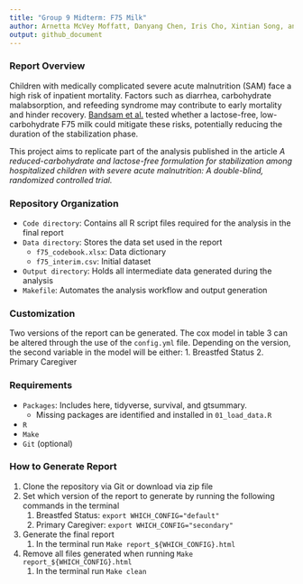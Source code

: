 ```yaml
---
title: "Group 9 Midterm: F75 Milk"
author: Arnetta McVey Moffatt, Danyang Chen, Iris Cho, Xintian Song, and Yu-Jou Li
output: github_document
---
```


### Report Overview

Children with medically complicated severe acute malnutrition (SAM) face a high risk of inpatient mortality. Factors such as diarrhea, carbohydrate malabsorption, and refeeding syndrome may contribute to early mortality and hinder recovery. [Bandsam et al.](https://journals.plos.org/plosmedicine/article?id=10.1371/journal.pmed.1002747) tested whether a lactose-free, low-carbohydrate F75 milk could mitigate these risks, potentially reducing the duration of the stabilization phase.

This project aims to replicate part of the analysis published in the article *A reduced-carbohydrate and lactose-free formulation for stabilization among hospitalized children with severe acute malnutrition: A double-blind, randomized controlled trial.*

### Repository Organization

-   `Code directory`: Contains all R script files required for the analysis in the final report
-   `Data directory`: Stores the data set used in the report
    -   `f75_codebook.xlsx`: Data dictionary
    -   `f75_interim.csv`: Initial dataset
-   `Output directory`: Holds all intermediate data generated during the analysis
-   `Makefile`: Automates the analysis workflow and output generation

### Customization

Two versions of the report can be generated. The cox model in table 3 can be altered through the use of the `config.yml` file. Depending on the version, the second variable in the model will be either: 1. Breastfed Status 2. Primary Caregiver

### Requirements

-   `Packages`: Includes here, tidyverse, survival, and gtsummary.
    -   Missing packages are identified and installed in `01_load_data.R`
-   `R`
-   `Make`
-   `Git` (optional)

### How to Generate Report

1.  Clone the repository via Git or download via zip file
2.  Set which version of the report to generate by running the following commands in the terminal
    1.  Breastfed Status: `export WHICH_CONFIG="default"`
    2.  Primary Caregiver: `export WHICH_CONFIG="secondary"`
3.  Generate the final report
    1.  In the terminal run `Make report_${WHICH_CONFIG}.html`
4.  Remove all files generated when running `Make report_${WHICH_CONFIG}.html`
    1.  In the terminal run `Make clean`
